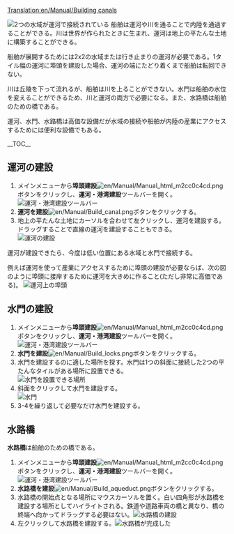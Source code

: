 [[Translation:en/Manual/Building canals]]

{{ja/Manual/Tutorial/Navigation}}
[[File:en/Manual/Canal.png|left|frame|2つの水域が運河で接続されている]]
船舶は運河や川を通ることで内陸を通過することができる。川は世界が作られたときに生まれ、運河は地上の平たんな土地に構築することができる。

船舶が展開するためには2x2の水域または行き止まりの運河が必要である。1タイル幅の運河に埠頭を建設した場合、運河の端にたどり着くまで船舶は転回できない。

川は丘陵を下って流れるが、船舶は川を上ることができない。水門は船舶の水位を変えることができるため、川と運河の両方で必要になる。また、水路橋は船舶のための橋である。

運河、水門、水路橋は高価な設備だが水域の接続や船舶が内陸の産業にアクセスするためには便利な設備でもある。

__TOC__

<div style="clear: left"></div>
==運河の建設==
#メインメニューから'''埠頭建設'''[[File:en/Manual/Manual html m2cc0c4cd.png]]ボタンをクリックし、'''運河・港湾建設'''ツールバーを開く。<br/>[[File:en/Manual/Dock toolbar.png|frame|none|運河・港湾建設ツールバー]]
#'''運河を建設'''[[File:en/Manual/Build canal.png]]ボタンをクリックする。
#地上の平たんな土地にカーソルを合わせて左クリックし、運河を建設する。ドラッグすることで直線の運河を建設することもできる。<br/>[[File:en/Manual/Building-canals-1.png|frame|none|運河の建設]]

運河が建設できたら、今度は低い位置にある水域と水門で接続する。

例えば運河を使って産業にアクセスするために埠頭の建設が必要ならば、次の図のように埠頭に接岸するために運河を大きめに作ること(ただし非常に高価である)。
[[File:en/Manual/Dock at canal.png|frame|none|運河上の埠頭]]

==水門の建設==
#メインメニューから'''埠頭建設'''[[File:en/Manual/Manual html m2cc0c4cd.png]]ボタンをクリックし、'''運河・港湾建設'''ツールバーを開く。<br/>[[File:en/Manual/Dock toolbar.png|frame|none|運河・港湾建設ツールバー]]
#'''水門を建設'''[[File:en/Manual/Build locks.png]]ボタンをクリックする。
#水門を建設するのに適した場所を探す。水門は1つの斜面に接続した2つの平たんなタイルがある場所に設置できる。<br/>[[File:en/Manual/Building-canals-2.png|frame|none|水門を設置できる場所]]
#斜面をクリックして水門を建設する。<br/>[[File:en/Manual/Building-canals-3.png|frame|none|水門]]
#3-4を繰り返して必要なだけ水門を建設する。

==水路橋==
'''水路橋'''は船舶のための橋である。

#メインメニューから'''埠頭建設'''[[File:en/Manual/Manual html m2cc0c4cd.png]]ボタンをクリックし、'''運河・港湾建設'''ツールバーを開く。<br/>[[File:en/Manual/Dock toolbar.png|frame|none|運河・港湾建設ツールバー]]
#'''水路橋を建設'''[[File:en/Manual/Build aqueduct.png]]ボタンをクリックする。
#水路橋の開始点となる場所にマウスカーソルを置く。白い四角形が水路橋を建設する場所としてハイライトされる。鉄道や道路車両の橋と異なり、橋の終端へ向かってドラッグする必要はない。[[File:en/Manual/AqueductConstruction.png|frame|none|水路橋の建設]]
#左クリックして水路橋を建設する。[[File:en/Manual/AqueductCompleted.png|frame|none|水路橋が完成した]]